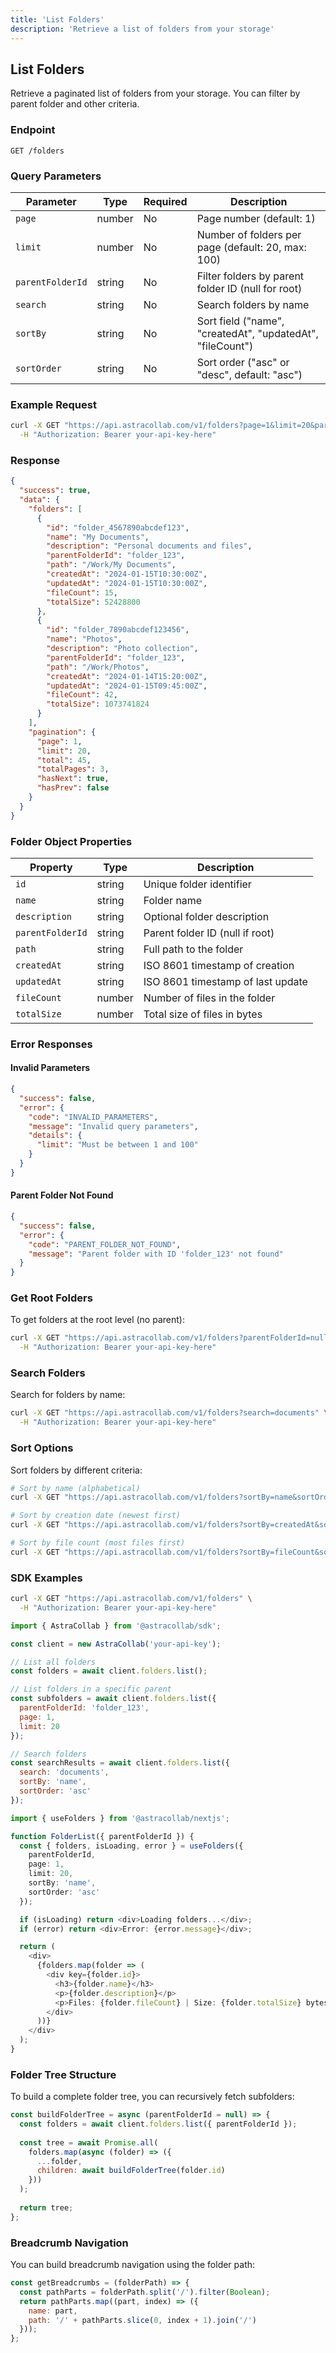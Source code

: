 ```yaml
---
title: 'List Folders'
description: 'Retrieve a list of folders from your storage'
---
```


## List Folders

Retrieve a paginated list of folders from your storage. You can filter by parent folder and other criteria.

### Endpoint

```
GET /folders
```

### Query Parameters

| Parameter | Type | Required | Description |
|-----------|------|----------|-------------|
| `page` | number | No | Page number (default: 1) |
| `limit` | number | No | Number of folders per page (default: 20, max: 100) |
| `parentFolderId` | string | No | Filter folders by parent folder ID (null for root) |
| `search` | string | No | Search folders by name |
| `sortBy` | string | No | Sort field ("name", "createdAt", "updatedAt", "fileCount") |
| `sortOrder` | string | No | Sort order ("asc" or "desc", default: "asc") |

### Example Request

```bash
curl -X GET "https://api.astracollab.com/v1/folders?page=1&limit=20&parentFolderId=folder_123" \
  -H "Authorization: Bearer your-api-key-here"
```

### Response

```json
{
  "success": true,
  "data": {
    "folders": [
      {
        "id": "folder_4567890abcdef123",
        "name": "My Documents",
        "description": "Personal documents and files",
        "parentFolderId": "folder_123",
        "path": "/Work/My Documents",
        "createdAt": "2024-01-15T10:30:00Z",
        "updatedAt": "2024-01-15T10:30:00Z",
        "fileCount": 15,
        "totalSize": 52428800
      },
      {
        "id": "folder_7890abcdef123456",
        "name": "Photos",
        "description": "Photo collection",
        "parentFolderId": "folder_123",
        "path": "/Work/Photos",
        "createdAt": "2024-01-14T15:20:00Z",
        "updatedAt": "2024-01-15T09:45:00Z",
        "fileCount": 42,
        "totalSize": 1073741824
      }
    ],
    "pagination": {
      "page": 1,
      "limit": 20,
      "total": 45,
      "totalPages": 3,
      "hasNext": true,
      "hasPrev": false
    }
  }
}
```

### Folder Object Properties

| Property | Type | Description |
|----------|------|-------------|
| `id` | string | Unique folder identifier |
| `name` | string | Folder name |
| `description` | string | Optional folder description |
| `parentFolderId` | string | Parent folder ID (null if root) |
| `path` | string | Full path to the folder |
| `createdAt` | string | ISO 8601 timestamp of creation |
| `updatedAt` | string | ISO 8601 timestamp of last update |
| `fileCount` | number | Number of files in the folder |
| `totalSize` | number | Total size of files in bytes |

### Error Responses

#### Invalid Parameters

```json
{
  "success": false,
  "error": {
    "code": "INVALID_PARAMETERS",
    "message": "Invalid query parameters",
    "details": {
      "limit": "Must be between 1 and 100"
    }
  }
}
```

#### Parent Folder Not Found

```json
{
  "success": false,
  "error": {
    "code": "PARENT_FOLDER_NOT_FOUND",
    "message": "Parent folder with ID 'folder_123' not found"
  }
}
```

### Get Root Folders

To get folders at the root level (no parent):

```bash
curl -X GET "https://api.astracollab.com/v1/folders?parentFolderId=null" \
  -H "Authorization: Bearer your-api-key-here"
```

### Search Folders

Search for folders by name:

```bash
curl -X GET "https://api.astracollab.com/v1/folders?search=documents" \
  -H "Authorization: Bearer your-api-key-here"
```

### Sort Options

Sort folders by different criteria:

```bash
# Sort by name (alphabetical)
curl -X GET "https://api.astracollab.com/v1/folders?sortBy=name&sortOrder=asc"

# Sort by creation date (newest first)
curl -X GET "https://api.astracollab.com/v1/folders?sortBy=createdAt&sortOrder=desc"

# Sort by file count (most files first)
curl -X GET "https://api.astracollab.com/v1/folders?sortBy=fileCount&sortOrder=desc"
```

### SDK Examples

<CodeGroup>

```bash Curl
curl -X GET "https://api.astracollab.com/v1/folders" \
  -H "Authorization: Bearer your-api-key-here"
```

```javascript JavaScript SDK
import { AstraCollab } from '@astracollab/sdk';

const client = new AstraCollab('your-api-key');

// List all folders
const folders = await client.folders.list();

// List folders in a specific parent
const subfolders = await client.folders.list({
  parentFolderId: 'folder_123',
  page: 1,
  limit: 20
});

// Search folders
const searchResults = await client.folders.list({
  search: 'documents',
  sortBy: 'name',
  sortOrder: 'asc'
});
```

```typescript Next.js SDK
import { useFolders } from '@astracollab/nextjs';

function FolderList({ parentFolderId }) {
  const { folders, isLoading, error } = useFolders({
    parentFolderId,
    page: 1,
    limit: 20,
    sortBy: 'name',
    sortOrder: 'asc'
  });

  if (isLoading) return <div>Loading folders...</div>;
  if (error) return <div>Error: {error.message}</div>;

  return (
    <div>
      {folders.map(folder => (
        <div key={folder.id}>
          <h3>{folder.name}</h3>
          <p>{folder.description}</p>
          <p>Files: {folder.fileCount} | Size: {folder.totalSize} bytes</p>
        </div>
      ))}
    </div>
  );
}
```

</CodeGroup>

### Folder Tree Structure

To build a complete folder tree, you can recursively fetch subfolders:

```javascript
const buildFolderTree = async (parentFolderId = null) => {
  const folders = await client.folders.list({ parentFolderId });
  
  const tree = await Promise.all(
    folders.map(async (folder) => ({
      ...folder,
      children: await buildFolderTree(folder.id)
    }))
  );
  
  return tree;
};
```

### Breadcrumb Navigation

You can build breadcrumb navigation using the folder path:

```javascript
const getBreadcrumbs = (folderPath) => {
  const pathParts = folderPath.split('/').filter(Boolean);
  return pathParts.map((part, index) => ({
    name: part,
    path: '/' + pathParts.slice(0, index + 1).join('/')
  }));
};
```
